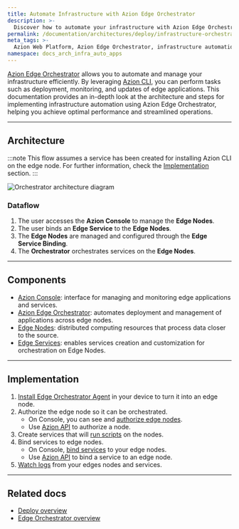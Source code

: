 ```yaml
---
title: Automate Infrastructure with Azion Edge Orchestrator
description: >-
  Discover how to automate your infrastructure with Azion Edge Orchestrator, focusing on efficient edge node management and streamlined operations for enhanced performance.
permalink: /documentation/architectures/deploy/infrastructure-orchestration/
meta_tags: >-
  Azion Web Platform, Azion Edge Orchestrator, infrastructure automation, Azion CLI, edge nodes management, application delivery, performance optimization 
namespace: docs_arch_infra_auto_apps
---
```


[Azion Edge Orchestrator](/en/documentation/products/deploy/edge-orchestrator/) allows you to automate and manage your infrastructure efficiently. By leveraging [Azion CLI](/en/documentation/products/azion-cli/overview/), you can perform tasks such as deployment, monitoring, and updates of edge applications. This documentation provides an in-depth look at the architecture and steps for implementing infrastructure automation using Azion Edge Orchestrator, helping you achieve optimal performance and streamlined operations.

---

## Architecture

:::note
This flow assumes a service has been created for installing Azion CLI on the edge node. For further information, check the [Implementation](#implementation) section.
:::

![Orchestrator architecture diagram](/assets/docs/images/uploads/infrastructure-arch.png)


### Dataflow

1. The user accesses the **Azion Console** to manage the **Edge Nodes**.
2. The user binds an **Edge Service** to the **Edge Nodes**.
3. The **Edge Nodes** are managed and configured through the **Edge Service Binding**.
4. The **Orchestrator** orchestrates services on the **Edge Nodes**.

---

## Components

- [Azion Console](/en/documentation/products/guides/how-to-access-azion-console/): interface for managing and monitoring edge applications and services.
- [Azion Edge Orchestrator](/en/documentation/products/deploy/edge-orchestrator/): automates deployment and management of applications across edge nodes.
- [Edge Nodes](/en/documentation/products/deploy/edge-orchestrator/edge-node/): distributed computing resources that process data closer to the source.
- [Edge Services](/en/documentation/products/deploy/edge-orchestrator/edge-services/): enables services creation and customization for orchestration on Edge Nodes.

---

## Implementation

1. [Install Edge Orchestrator Agent](/en/documentation/products/guides/deploy/install-orchestrator-agent/) in your device to turn it into an edge node.
2. Authorize the edge node so it can be orchestrated.
    - On Console, you can see and [authorize edge nodes](/en/documentation/products/guides/deploy/authorize-an-edge-node/).
    - Use [Azion API](https://api.azion.com/#e6a19e66-71e9-4b10-b50c-c0e0684bf458) to authorize a node.
3. Create services that will [run scripts](/en/documentation/products/guides/deploy/advanced/run-scripts/) on the nodes.
4. Bind services to edge nodes.
    - On Console, [bind services](/en/documentation/products/guides/deploy/bind-service-node/) to your edge nodes.
    - Use [Azion API](https://api.azion.com/#230b2947-a706-4143-ae96-3115b8ecd333) to bind a service to an edge node.
5. [Watch logs](/en/documentation/products/guides/deploy/watch-logs/) from your edges nodes and services.

---

## Related docs

- [Deploy overview](/en/documentation/products/deploy/overview/)
- [Edge Orchestrator overview](/en/documentation/products/deploy/edge-orchestrator/)
  
